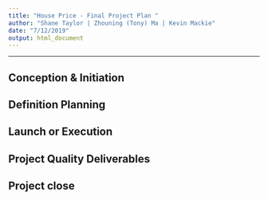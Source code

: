 ```yaml
---
title: "House Price - Final Project Plan "
author: "Shane Taylor | Zhouning (Tony) Ma | Kevin Mackie"
date: "7/12/2019"
output: html_document
---
```




***
## Conception & Initiation





## Definition Planning





## Launch or Execution





## Project Quality Deliverables




## Project close